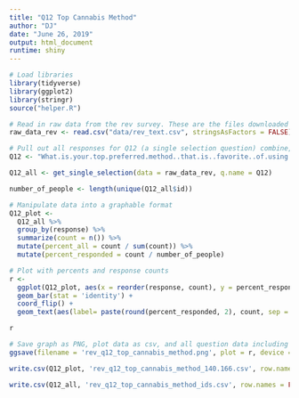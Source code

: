 ```yaml
---
title: "Q12 Top Cannabis Method"
author: "DJ"
date: "June 26, 2019"
output: html_document
runtime: shiny
---
```


```r
# Load libraries
library(tidyverse)
library(ggplot2)
library(stringr)
source("helper.R")
```

```r
# Read in raw data from the rev survey. These are the files downloaded from survey monkey saved as a .csv
raw_data_rev <- read.csv("data/rev_text.csv", stringsAsFactors = FALSE)
```

```r
# Pull out all responses for Q12 (a single selection question) combine, then determine 'question n'
Q12 <- "What.is.your.top.preferred.method..that.is..favorite..of.using.cannabis...Please.select.one."

Q12_all <- get_single_selection(data = raw_data_rev, q.name = Q12)

number_of_people <- length(unique(Q12_all$id))
```

```r
# Manipulate data into a graphable format
Q12_plot <- 
  Q12_all %>%
  group_by(response) %>%
  summarize(count = n()) %>%
  mutate(percent_all = count / sum(count)) %>%
  mutate(percent_responded = count / number_of_people)
```

```r
# Plot with percents and response counts
r <- 
  ggplot(Q12_plot, aes(x = reorder(response, count), y = percent_responded)) +
  geom_bar(stat = 'identity') +
  coord_flip() +
  geom_text(aes(label= paste(round(percent_responded, 2), count, sep = "***")))

r
```

```r
# Save graph as PNG, plot data as csv, and all question data including response IDs as csv (save question n and N at end of plot file as "_x.x")
ggsave(filename = 'rev_q12_top_cannabis_method.png', plot = r, device = 'png')

write.csv(Q12_plot, 'rev_q12_top_cannabis_method_140.166.csv', row.names = FALSE)

write.csv(Q12_all, 'rev_q12_top_cannabis_method_ids.csv', row.names = FALSE)
```
